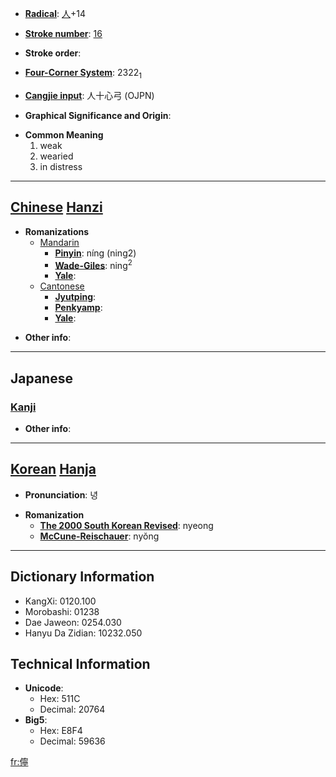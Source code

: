 * '''[[Wiktionary:Chinese radical index| Radical]]''': [[Wiktionary:Chinese radical index 人|人]]+14

* '''[[Wiktionary:Chinese total strokes index|Stroke number]]''': [[Wiktionary:Chinese total strokes index 16|16]]

* '''Stroke order''': 

* '''[[Wiktionary:Chinese four corner index|Four-Corner System]]''': 2322<sub>1</sub>

* '''[[Wiktionary:Chinese Cangjie index|Cangjie input]]''': 人十心弓 (OJPN)

* '''Graphical Significance and Origin''': 

* '''Common Meaning'''
*#weak
*# wearied
*# in distress


----

== [[Chinese]] [[Hanzi]] ==

* '''Romanizations'''
** [[Mandarin]]
*** '''[[Pinyin]]''': níng (ning2)
*** '''[[Wade-Giles]]''': ning<sup>2</sup>
*** '''[[Yale]]''': 
**[[Cantonese]]
***'''[[Jyutping]]''':
***'''[[Penkyamp]]''': 
***'''[[Yale]]''': 

* '''Other info''': 

----

==Japanese==
===[[Kanji]]===
{{kanji|on readings=[[どう]] (dō), [[にょう]] (nyō)|kun readings=[[なやむ]] (nayamu), [[よわい]] (yowai)}}

* '''Other info''':  

----

== [[Korean]] [[Hanja]] ==

* '''Pronunciation''': 녕

* '''Romanization'''
** '''[[The 2000 South Korean Revised Romanization|The 2000 South Korean Revised]]''': nyeong
** '''[[McCune-Reischauer]]''': nyŏng

----

== Dictionary Information ==

* KangXi: 0120.100
* Morobashi: 01238
* Dae Jaweon: 0254.030
* Hanyu Da Zidian: 10232.050

== Technical Information ==

* '''Unicode''':
** Hex: 511C
** Decimal: 20764
* '''Big5''':
** Hex: E8F4
** Decimal: 59636

[[fr:儜]]